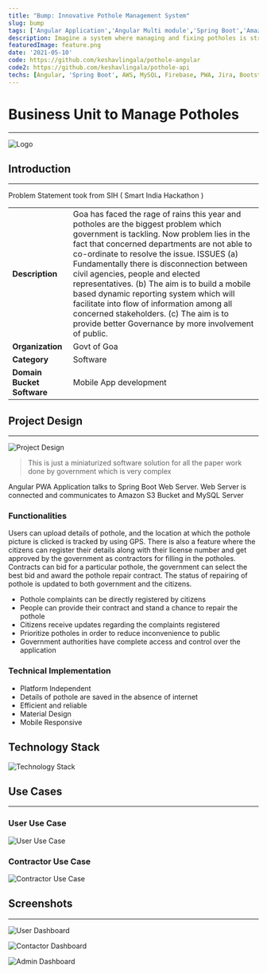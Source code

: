 ```yaml
---
title: "Bump: Innovative Pothole Management System"
slug: bump
tags: ['Angular Application','Angular Multi module','Spring Boot','Amazon S3','Amazon RDS','Firebase','Progressive Web App','Material Design','MySQL','Keshav Lingala','Keshav Reddy','Keshav Reddy Lingala','Lingala Keshav Reddy','Keshav']
description: Imagine a system where managing and fixing potholes is streamlined and efficient. Bump is a cutting-edge pothole management application designed to bridge the gap between citizens, contractors, and government authorities. Built with Angular and Spring Boot, and utilizing AWS and Firebase, Bump allows citizens to report potholes with just a few clicks, including GPS location and photos. Contractors can bid on repair jobs, and the government can oversee the entire process, ensuring timely resolutions. With a Progressive Web App (PWA) design, Bump offers offline capabilities, mobile responsiveness, and a user-friendly interface for all stakeholders. Revolutionize pothole management and improve public infrastructure with Bump.
featuredImage: feature.png
date: '2021-05-10'
code: https://github.com/keshavlingala/pothole-angular
code2: https://github.com/keshavlingala/pothole-api
techs: [Angular, 'Spring Boot', AWS, MySQL, Firebase, PWA, Jira, Bootstrap]
---
```


# Business Unit to Manage Potholes
---

![Logo](feature.png)

## Introduction
 ---


Problem Statement took from SIH ( Smart India Hackathon )

|                            |                                                                                                                                                                                                                                                                                                                                                                                                                                                                                                                                                                                                         |
|----------------------------|---------------------------------------------------------------------------------------------------------------------------------------------------------------------------------------------------------------------------------------------------------------------------------------------------------------------------------------------------------------------------------------------------------------------------------------------------------------------------------------------------------------------------------------------------------------------------------------------------------|
| **Description**            | Goa has faced the rage of rains this year and potholes are the biggest problem which government is tackling. Now problem lies in the fact that concerned departments are not able to co-ordinate to resolve the issue. ISSUES (a) Fundamentally there is disconnection between civil agencies, people and elected representatives. (b) The aim is to build a mobile based dynamic reporting system which will facilitate into flow of information among all concerned stakeholders. (c) The aim is to provide better Governance by more involvement of public. |
| **Organization**           | Govt of Goa                                                                                                                                                                                                                                                                                                                                                                                                                                                                                                                                                                                             |
| **Category**               | Software                                                                                                                                                                                                                                                                                                                                                                                                                                                                                                                                                                                                |
| **Domain Bucket	Software** | Mobile App development                                                                                                                                                                                                                                                                                                                                                                                                                                                                                                                                                                                  |


## Project Design
---

![Project Design](images/system_design.png)

> This is just a miniaturized software solution for all the paper work done by government which is very complex

Angular PWA Application talks to Spring Boot Web Server.
Web Server is connected and communicates to Amazon S3 Bucket and MySQL Server


### Functionalities

Users can upload details of pothole, and the location at which the pothole picture is clicked is tracked by using GPS. There is also a feature where the citizens can register their details along with their license number and get approved by the government  as contractors for filling in the potholes. Contracts can bid for a particular pothole, the government can select the best bid and award the pothole repair contract. The status of repairing of pothole is updated to both government and the citizens.

* Pothole complaints can be directly registered by citizens
* People can provide their contract and stand a chance to repair the pothole
* Citizens receive updates regarding the complaints registered
* Prioritize potholes in order to reduce inconvenience to public
* Government authorities have complete access and control over the application

### Technical Implementation
* Platform Independent
* Details of pothole are saved in the absence of internet
* Efficient and reliable
* Material Design
* Mobile Responsive

## Technology Stack

![Technology Stack](images/technology_stack.png)

## Use Cases
---

### User Use Case

![User Use Case](images/user_usecase.png)

### Contractor Use Case


![Contractor Use Case](images/con_usecase.png)

## Screenshots
---

![User Dashboard](images/user_d.png)

![Contactor Dashboard](images/con_d.png)

![Admin Dashboard](images/admin_d.png)
